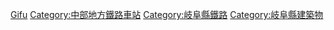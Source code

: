 {{日本行政區劃分類導航|鐵路車站}}
{{Commonscat|Train stations in Gifu prefecture}}

[[Category:日本各都道府縣鐵路車站|Gifu]]
[[Category:中部地方鐵路車站|Category:中部地方鐵路車站]]
[[Category:岐阜縣鐵路|Category:岐阜縣鐵路]]
[[Category:岐阜縣建築物|Category:岐阜縣建築物]]